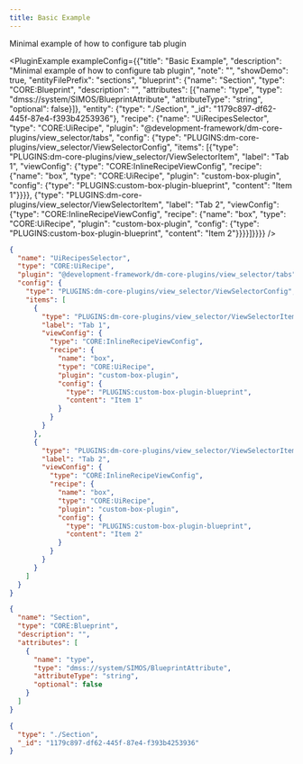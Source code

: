 ```yaml
---
title: Basic Example
---
```



Minimal example of how to configure tab plugin

<PluginExample exampleConfig={{"title": "Basic Example", "description": "Minimal example of how to configure tab plugin", "note": "", "showDemo": true, "entityFilePrefix": "sections", "blueprint": {"name": "Section", "type": "CORE:Blueprint", "description": "", "attributes": [{"name": "type", "type": "dmss://system/SIMOS/BlueprintAttribute", "attributeType": "string", "optional": false}]}, "entity": {"type": "./Section", "_id": "1179c897-df62-445f-87e4-f393b4253936"}, "recipe": {"name": "UiRecipesSelector", "type": "CORE:UiRecipe", "plugin": "@development-framework/dm-core-plugins/view_selector/tabs", "config": {"type": "PLUGINS:dm-core-plugins/view_selector/ViewSelectorConfig", "items": [{"type": "PLUGINS:dm-core-plugins/view_selector/ViewSelectorItem", "label": "Tab 1", "viewConfig": {"type": "CORE:InlineRecipeViewConfig", "recipe": {"name": "box", "type": "CORE:UiRecipe", "plugin": "custom-box-plugin", "config": {"type": "PLUGINS:custom-box-plugin-blueprint", "content": "Item 1"}}}}, {"type": "PLUGINS:dm-core-plugins/view_selector/ViewSelectorItem", "label": "Tab 2", "viewConfig": {"type": "CORE:InlineRecipeViewConfig", "recipe": {"name": "box", "type": "CORE:UiRecipe", "plugin": "custom-box-plugin", "config": {"type": "PLUGINS:custom-box-plugin-blueprint", "content": "Item 2"}}}}]}}}} />


```json title="UiRecipesSelector.recipe.json" 
{
  "name": "UiRecipesSelector",
  "type": "CORE:UiRecipe",
  "plugin": "@development-framework/dm-core-plugins/view_selector/tabs",
  "config": {
    "type": "PLUGINS:dm-core-plugins/view_selector/ViewSelectorConfig",
    "items": [
      {
        "type": "PLUGINS:dm-core-plugins/view_selector/ViewSelectorItem",
        "label": "Tab 1",
        "viewConfig": {
          "type": "CORE:InlineRecipeViewConfig",
          "recipe": {
            "name": "box",
            "type": "CORE:UiRecipe",
            "plugin": "custom-box-plugin",
            "config": {
              "type": "PLUGINS:custom-box-plugin-blueprint",
              "content": "Item 1"
            }
          }
        }
      },
      {
        "type": "PLUGINS:dm-core-plugins/view_selector/ViewSelectorItem",
        "label": "Tab 2",
        "viewConfig": {
          "type": "CORE:InlineRecipeViewConfig",
          "recipe": {
            "name": "box",
            "type": "CORE:UiRecipe",
            "plugin": "custom-box-plugin",
            "config": {
              "type": "PLUGINS:custom-box-plugin-blueprint",
              "content": "Item 2"
            }
          }
        }
      }
    ]
  }
} 
```
```json title="Section.blueprint.json" 
{
  "name": "Section",
  "type": "CORE:Blueprint",
  "description": "",
  "attributes": [
    {
      "name": "type",
      "type": "dmss://system/SIMOS/BlueprintAttribute",
      "attributeType": "string",
      "optional": false
    }
  ]
} 
```

```json title="sections.entity.json" 
{
  "type": "./Section",
  "_id": "1179c897-df62-445f-87e4-f393b4253936"
} 
```


